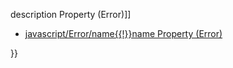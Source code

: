 {{Page_Title}}
{{Flags}}
{{Summary_Section|Returns an error message string.

}}
{{JS_Syntax|Formats={{JS_Syntax_Format
|Format= errorObj.'''message'''}}
|Values={{JS_Syntax_Parameter
|Name=errorObj
|Required=Required
|Description=Instance of Error object.}}
}}
{{Remarks_Section
|Remarks=The message property returns a string that contains an error message associated with a specific error.

The description and message properties provide the same functionality. The description property provides backwards compatibility; the message property complies with the ECMA standard.
}}
{{Examples_Section
|Not_required=No
|Examples={{Single_Example
|Language=JavaScript
|Description=The following example causes a TypeError exception to be thrown and displays the name of the error and its message.

|Code= try
 {
     // Cause an error.
     var x = y;
 }
 catch(e)
 {
     document.write ("Error Message: " + e.message);
     document.write ("&lt;br /&gt;");
     document.write ("Error Code: ");
     document.write (e.number &amp; 0xFFFF)
     document.write ("&lt;br /&gt;");
     document.write ("Error Name: " + e.name);
 }
}}{{Single_Example
|Language=JavaScript
|Description=The output of this code is as follows.

|Code= Error Message: 'y' is undefined
 Error Code: 5009
 Error Name: TypeError
}}}}
{{See_Also_Section
|Manual_links=* [[javascript/Error/description{{!}}description Property (Error)]]
* [[javascript/Error/name{{!}}name Property (Error)]]
}}
{{Topics | JS Basic}}

{{External_Attribution
|Is_CC-BY-SA=No
|Sources=MSDN
|MDN_link=
|MSDN_link=http://msdn.microsoft.com/en-us/library/ie/5z00ybxa(v=vs.94).aspx
|HTML5Rocks_link=
}}
